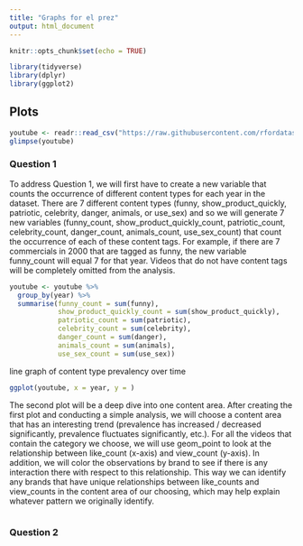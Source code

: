 ```yaml
---
title: "Graphs for el prez"
output: html_document
---
```


```r
knitr::opts_chunk$set(echo = TRUE)
```


```r
library(tidyverse)
library(dplyr)
library(ggplot2)
```

## Plots

```r
youtube <- readr::read_csv("https://raw.githubusercontent.com/rfordatascience/tidytuesday/master/data/2021/2021-03-02/youtube.csv")
glimpse(youtube)
```

### Question 1

To address Question 1, we will first have to create a new variable that counts the occurrence of different content types for each year in the dataset. There are 7 different content types (funny, show_product_quickly, patriotic, celebrity, danger, animals, or use_sex) and so we will generate 7 new variables (funny_count, show_product_quickly_count, patriotic_count, celebrity_count, danger_count, animals_count, use_sex_count) that count the occurrence of each of these content tags. For example, if there are 7 commercials in 2000 that are tagged as funny, the new variable funny_count will equal 7 for that year. Videos that do not have content tags will be completely omitted from the analysis. 


```r
youtube <- youtube %>%
  group_by(year) %>%
  summarise(funny_count = sum(funny),
            show_product_quickly_count = sum(show_product_quickly),
            patriotic_count = sum(patriotic),
            celebrity_count = sum(celebrity),
            danger_count = sum(danger),
            animals_count = sum(animals),
            use_sex_count = sum(use_sex))
```

line graph of content type prevalency over time

```r
ggplot(youtube, x = year, y = )
```


The second plot will be a deep dive into one content area. After creating the first plot and conducting a simple analysis, we will choose a content area that has an interesting trend (prevalence has increased / decreased significantly, prevalence fluctuates significantly, etc.). For all the videos that contain the category we choose, we will use geom_point to look at the relationship between like_count (x-axis) and view_count (y-axis). In addition, we will color the observations by brand to see if there is any interaction there with respect to this relationship. This way we can identify any brands that have unique relationships between like_counts and view_counts in the content area of our choosing, which may help explain whatever pattern we originally identify.

```r

```



### Question 2

```r

```

```r

```

```r

```

